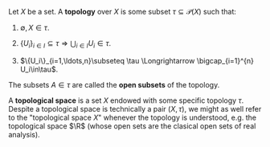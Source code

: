 
Let $X$ be a set. A **topology** over $X$ is some subset $\tau\subseteq \mathcal{P}(X)$ such that:

1. $\emptyset, X\in \tau$.

2. $\{U_i\}_{i\in I}\subseteq \tau \Longrightarrow \bigcup_{i\in I} U_i\in\tau$.

3. $\{U_i\}_{i=1,\ldots,n}\subseteq \tau \Longrightarrow \bigcap_{i=1}^{n} U_i\in\tau$.

The subsets $A\in\tau$ are called the **open subsets** of the topology.

A **topological space** is a set $X$ endowed with some specific topology $\tau$. Despite a topological space is technically a pair $(X, \tau)$, we might as well refer to the "topological space $X$" whenever the topology is understood, e.g. the topological space $\R$ (whose open sets are the clasical open sets of real analysis).